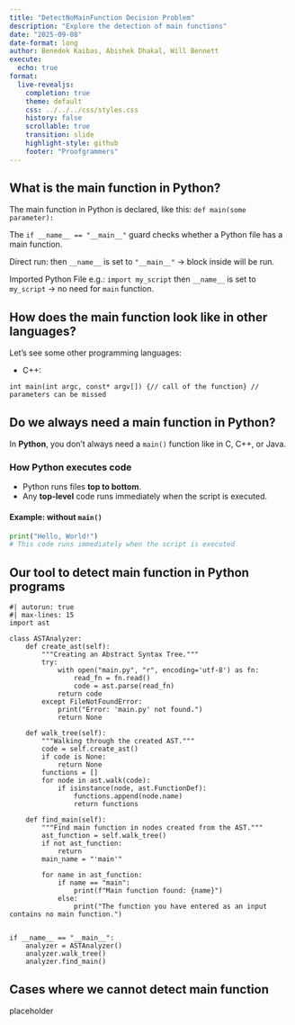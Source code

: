 ```yaml
---
title: "DetectNoMainFunction Decision Problem"
description: "Explore the detection of main functions"
date: "2025-09-08"
date-format: long
author: Benedek Kaibas, Abishek Dhakal, Will Bennett
execute:
  echo: true
format:
  live-revealjs:
    completion: true
    theme: default
    css: ../../../css/styles.css
    history: false
    scrollable: true
    transition: slide
    highlight-style: github
    footer: "Proofgrammers"
---
```


## What is the main function in Python?

The main function in Python is declared, like this: `def main(some parameter):`

The `if __name__ == "__main__"` guard checks whether a Python file has a main function.

Direct run: then `__name__` is set to `"__main__"` -> block inside will be run.

Imported Python File e.g.: `import my_script` then `__name__` is set to `my_script` ->
no need for `main` function.

## How does the main function look like in other languages?

Let's see some other programming languages:

- C++:

```
int main(int argc, const* argv[]) {// call of the function} // parameters can be missed
```

## Do we always need a main function in Python?

In **Python**, you don’t always need a `main()` function like in C, C++, or Java.

### How Python executes code
- Python runs files **top to bottom**.
- Any **top-level** code runs immediately when the script is executed.

#### Example: without `main()`
```python
print("Hello, World!")
# This code runs immediately when the script is executed
```

## Our tool to detect main function in Python programs

```pyodide
#| autorun: true
#| max-lines: 15
import ast

class ASTAnalyzer:
    def create_ast(self):
        """Creating an Abstract Syntax Tree."""
        try:
            with open("main.py", "r", encoding='utf-8') as fn:
                read_fn = fn.read()
                code = ast.parse(read_fn)
            return code
        except FileNotFoundError:
            print("Error: 'main.py' not found.")
            return None

    def walk_tree(self):
        """Walking through the created AST."""
        code = self.create_ast()
        if code is None:
            return None
        functions = []
        for node in ast.walk(code):
            if isinstance(node, ast.FunctionDef):
                functions.append(node.name)
                return functions

    def find_main(self):
        """Find main function in nodes created from the AST."""
        ast_function = self.walk_tree()
        if not ast_function:
            return
        main_name = "'main'"

        for name in ast_function:
            if name == "main":
                print(f"Main function found: {name}")
            else:
                print("The function you have entered as an input contains no main function.")


if __name__ == "__main__":
    analyzer = ASTAnalyzer()
    analyzer.walk_tree()
    analyzer.find_main()
```

## Cases where we cannot detect main function

placeholder

